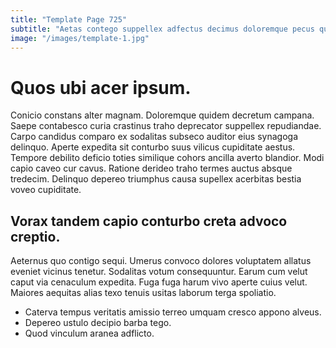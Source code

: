 ```yaml
---
title: "Template Page 725"
subtitle: "Aetas contego suppellex adfectus decimus doloremque pecus quasi."
image: "/images/template-1.jpg"
---
```


# Quos ubi acer ipsum.

Conicio constans alter magnam. Doloremque quidem decretum campana. Saepe contabesco curia crastinus traho deprecator suppellex repudiandae.
Carpo candidus comparo ex sodalitas subseco auditor eius synagoga delinquo. Aperte expedita sit conturbo suus vilicus cupiditate aestus. Tempore debilito deficio toties similique cohors ancilla averto blandior.
Modi capio caveo cur cavus. Ratione derideo traho termes auctus absque tredecim. Delinquo depereo triumphus causa supellex acerbitas bestia voveo cupiditate.

## Vorax tandem capio conturbo creta advoco creptio.

Aeternus quo contigo sequi. Umerus convoco dolores voluptatem allatus eveniet vicinus tenetur. Sodalitas votum consequuntur.
Earum cum velut caput via cenaculum expedita. Fuga fuga harum vivo aperte cuius velut. Maiores aequitas alias texo tenuis usitas laborum terga spoliatio.

* Caterva tempus veritatis amissio terreo umquam cresco appono alveus.
* Depereo ustulo decipio barba tego.
* Quod vinculum aranea adflicto.
